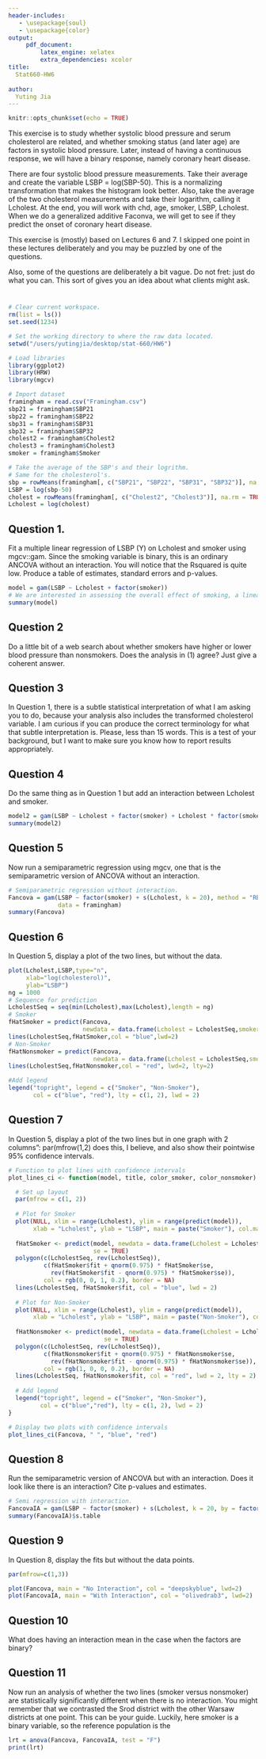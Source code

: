 ```yaml
---
header-includes:
   - \usepackage{soul}
   - \usepackage{color}
output:
     pdf_document:
         latex_engine: xelatex
         extra_dependencies: xcolor
title:
  Stat660-HW6
  
author:
  Yuting Jia
---
```


```r
knitr::opts_chunk$set(echo = TRUE)
```

This exercise is to study whether systolic blood pressure and serum cholesterol are related, and whether smoking status (and later age) are factors in systolic blood pressure. Later, instead of having a continuous response, we will have a binary response, namely coronary heart disease.

There are four systolic blood pressure measurements. Take their average and create the variable LSBP = log(SBP-50). This is a normalizing transformation that makes the histogram look better. Also, take the average of the two cholesterol measurements and take their logarithm, calling it Lcholest. At the end, you will work with chd, age, smoker, LSBP, Lcholest. When we do a generalized additive Faconva, we will get to see if they predict the onset of coronary heart disease.

This exercise is (mostly) based on Lectures 6 and 7. I skipped one point in these lectures deliberately and you may be puzzled by one of the questions.

Also, some of the questions are deliberately a bit vague. Do not fret: just do what you can. This sort of gives you an idea about what clients might ask.

#  
```r
# Clear current workspace.
rm(list = ls())
set.seed(1234)

# Set the working directory to where the raw data located.
setwd("/users/yutingjia/desktop/stat-660/HW6")

# Load libraries
library(ggplot2)
library(HRW)
library(mgcv)

# Import dataset
framingham = read.csv("Framingham.csv")
sbp21 = framingham$SBP21
sbp22 = framingham$SBP22
sbp31 = framingham$SBP31
sbp32 = framingham$SBP32
cholest2 = framingham$Cholest2
cholest3 = framingham$Cholest3
smoker = framingham$Smoker

# Take the average of the SBP's and their logrithm.
# Same for the cholesterol's.
sbp = rowMeans(framingham[, c("SBP21", "SBP22", "SBP31", "SBP32")], na.rm = TRUE)
LSBP = log(sbp-50)
cholest = rowMeans(framingham[, c("Cholest2", "Cholest3")], na.rm = TRUE)
Lcholest = log(cholest)

```

## Question 1.

Fit a multiple linear regression of LSBP (Y) on Lcholest and smoker using mgcv::gam. Since the smoking variable is binary, this is an ordinary ANCOVA without an interaction. You will notice that the Rsquared is quite low. Produce a table of estimates, standard errors and p-values.

```r
model = gam(LSBP ~ Lcholest + factor(smoker)) 
# We are interested in assessing the overall effect of smoking, a linear term.
summary(model)
```

## Question 2

Do a little bit of a web search about whether smokers have higher or lower blood pressure than nonsmokers. Does the analysis in (1) agree? Just give a coherent answer.

\hl{According to web search, although cigarette smoking produces an acute rise in blood pressure (BP), results from epidemiologic studies have generally shown smokers to have lower BP than nonsmokers.}

\hl{The estimated coefficient for the smoker variable is -0.03796 with a standard error of 0.01251. The t-value is -3.034, and the p-value is 0.00246, suggesting that being a smoker is associated with a significant decrease in the systolic blood pressure.}

## Question 3

In Question 1, there is a subtle statistical interpretation of what I am asking you to do, because your analysis also includes the transformed cholesterol variable. I am curious if you can produce the correct terminology for what that subtle interpretation is. Please, less than 15 words. This is a test of your background, but I want to make sure you know how to report results appropriately.

\hl{Evaluate the joint impact of log-transformed cholesterol (Lcholest) and smoking on transformed systolic blood pressure (LSBP).}

## Question 4

Do the same thing as in Question 1 but add an interaction between Lcholest and smoker.

```r
model2 = gam(LSBP ~ Lcholest + factor(smoker) + Lcholest * factor(smoker))
summary(model2)
```

## Question 5

Now run a semiparametric regression using mgcv, one that is the semiparametric version of ANCOVA without an interaction.

```r
# Semiparametric regression without interaction.
Fancova = gam(LSBP ~ factor(smoker) + s(Lcholest, k = 20), method = "REML", 
              data = framingham)
summary(Fancova)
```

## Question 6

In Question 5, display a plot of the two lines, but without the data.

```r
plot(Lcholest,LSBP,type="n",
     xlab="log(cholesterol)",
     ylab="LSBP")
ng = 1000
# Sequence for prediction
LcholestSeq = seq(min(Lcholest),max(Lcholest),length = ng)
# Smoker
fHatSmoker = predict(Fancova, 
                     newdata = data.frame(Lcholest = LcholestSeq,smoker = rep("1",ng)))
lines(LcholestSeq,fHatSmoker,col = "blue",lwd=2)
# Non-Smoker
fHatNonsmoker = predict(Fancova, 
                        newdata = data.frame(Lcholest = LcholestSeq,smoker = rep("0",ng)))
lines(LcholestSeq,fHatNonsmoker,col = "red", lwd=2, lty=2)

#Add legend
legend("topright", legend = c("Smoker", "Non-Smoker"), 
       col = c("blue", "red"), lty = c(1, 2), lwd = 2)

```

## Question 7

In Question 5, display a plot of the two lines but in one graph with 2 columns”: par(mfrow(1,2) does this, I believe, and also show their pointwise 95% confidence intervals.

```r
# Function to plot lines with confidence intervals
plot_lines_ci <- function(model, title, color_smoker, color_nonsmoker) {

  # Set up layout
  par(mfrow = c(1, 2))
  
  # Plot for Smoker
  plot(NULL, xlim = range(Lcholest), ylim = range(predict(model)),
       xlab = "Lcholest", ylab = "LSBP", main = paste("Smoker"), col.main = color_smoker)
  
  fHatSmoker <- predict(model, newdata = data.frame(Lcholest = LcholestSeq, smoker = 1), 
                        se = TRUE)
  polygon(c(LcholestSeq, rev(LcholestSeq)),
          c(fHatSmoker$fit + qnorm(0.975) * fHatSmoker$se, 
            rev(fHatSmoker$fit - qnorm(0.975) * fHatSmoker$se)),
          col = rgb(0, 0, 1, 0.2), border = NA)
  lines(LcholestSeq, fHatSmoker$fit, col = "blue", lwd = 2)
  
  # Plot for Non-Smoker
  plot(NULL, xlim = range(Lcholest), ylim = range(predict(model)),
       xlab = "Lcholest", ylab = "LSBP", main = paste("Non-Smoker"), col.main = color_nonsmoker)
  
  fHatNonsmoker <- predict(model, newdata = data.frame(Lcholest = LcholestSeq, smoker = 0), 
                           se = TRUE)
  polygon(c(LcholestSeq, rev(LcholestSeq)),
          c(fHatNonsmoker$fit + qnorm(0.975) * fHatNonsmoker$se, 
            rev(fHatNonsmoker$fit - qnorm(0.975) * fHatNonsmoker$se)),
          col = rgb(1, 0, 0, 0.2), border = NA)
  lines(LcholestSeq, fHatNonsmoker$fit, col = "red", lwd = 2, lty = 2)
  
  # Add legend
  legend("topright", legend = c("Smoker", "Non-Smoker"), 
         col = c("blue","red"), lty = c(1, 2), lwd = 2)
}

# Display two plots with confidence intervals
plot_lines_ci(Fancova, " ", "blue", "red")
```

## Question 8

Run the semiparametric version of ANCOVA but with an interaction. Does it look like there is an interaction? Cite p-values and estimates.

```r
# Semi regression with interaction.
FancovaIA = gam(LSBP ~ factor(smoker) + s(Lcholest, k = 20, by = factor(smoker)))
summary(FancovaIA)$s.table
```
\hl{The output indicates a significant interaction between Lcholest and smoker as the p-values associated with the smooth terms for Lcholest by Non-Smoker(smoker0) = 0.0117 and Lcholest by Smoker(smoker1) = 2.24e-05 are both below 0.05. This suggests that there is a statistically significant difference in the relationship between Lcholest and the response variable for non-smokers and smokers, indicating the presence of an interaction effect.}

## Question 9

In Question 8, display the fits but without the data points.

```r
par(mfrow=c(1,3))

plot(Fancova, main = "No Interaction", col = "deepskyblue", lwd=2)
plot(FancovaIA, main = "With Interaction", col = "olivedrab3", lwd=2)
```


## Question 10

What does having an interaction mean in the case when the factors are binary?

\hl{Having an interaction implies that the effect of one binary factor on the response variable depends on the level of the other binary factor. In other words, the relationship between the response variable and one binary factor is not the same for both levels of the other binary factor.}

\hl{Specifically, in our model with an interaction term between Lcholest and smoker, it suggests that the effect of the smoothed function of Lcholest on the response variable LSBP is different for smokers and non-smokers. Which is that the incluence of serum cholesterol on systolic blood pressure is not constant across Smoker and Non-Smoker.}

## Question 11

Now run an analysis of whether the two lines (smoker versus nonsmoker) are statistically significantly different when there is no interaction. You might remember that we contrasted the Srod district with the other Warsaw districts at one point. This can be your guide. Luckily, here smoker is a binary variable, so the reference population is the 

```r
lrt = anova(Fancova, FancovaIA, test = "F")
print(lrt)
```
\hl{The p-value associated with the comparison of these two models is "NA," suggesting that there is not enough evidence to reject the null hypothesis that the model without interaction is as good as the model with interaction.}

\hl{Based on this test, there is no statistically significant difference between the two lines (smoker versus nonsmoker) when there is no interaction.}
